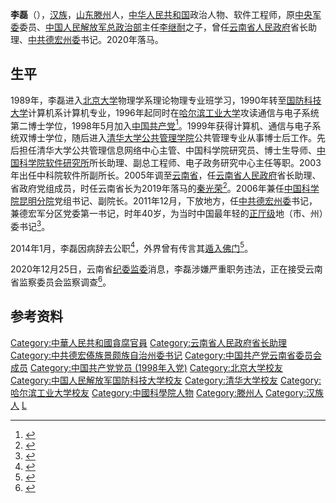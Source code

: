 '''李磊'''（{{bd|1971年|5月||}}），[[汉族|汉族]]，[[山东省|山东]][[滕州市|滕州]]人，[[中华人民共和国|中华人民共和国]]政治人物、软件工程师，原[[中央军事委员会|中央军委]]委员、[[中国人民解放军总政治部|中国人民解放军总政治部]]主任[[李继耐|李继耐]]之子，曾任[[云南省人民政府|云南省人民政府]]省长助理、[[中国共产党德宏傣族景颇族自治州委员会|中共德宏州委]]书记。2020年落马。

==生平==

1989年，李磊进入[[北京大学|北京大学]]物理学系理论物理专业班学习，1990年转至[[中国人民解放军国防科技大学|国防科技大学]]计算机系计算机专业，1996年起同时在[[哈尔滨工业大学|哈尔滨工业大学]]攻读通信与电子系统第二博士学位，1998年5月加入[[中国共产党|中国共产党]]<ref>{{cite news|title=云南省人民政府原省长助理李磊接受监察调查，6年前辞职|url=https://www.jiemian.com/article/5452028.html|newspaper=界面新闻|date=2020-12-25|accessdate=2020-12-25}}</ref>。1999年获得计算机、通信与电子系统双博士学位，随后进入[[清华大学公共管理学院|清华大学公共管理学院]]公共管理专业从事博士后工作。先后担任清华大学公共管理信息网络中心主管、中国科学院研究员、博士生导师、[[中国科学院软件研究所|中国科学院软件研究所]]所长助理、副总工程师、电子政务研究中心主任等职。2003年出任中科院软件所副所长。2005年调至[[云南省|云南省]]，任[[云南省人民政府|云南省人民政府]]省长助理、省政府党组成员，时任云南省长为2019年落马的[[秦光荣|秦光荣]]<ref>{{cite news|author=余晖|title=秦光荣的省长助理被查，曾是最年轻地市级党委书记、去职已6年|url=https://www.163.com/dy/article/FUMG8R2G051482MP.html?clickfrom=w_yw|newspaper=政知新媒体|date=2020-12-25|accessdate=2020-12-25}}</ref>。2006年兼任[[中国科学院昆明分院|中国科学院昆明分院]]党组书记、副院长。2011年12月，下放地方，任[[中国共产党德宏傣族景颇族自治州委员会|中共德宏州委]]书记，兼德宏军分区党委第一书记，时年40岁，为当时中国最年轻的[[中华人民共和国公务员|正厅级]]地（市、州）委书记<ref>{{cite news|author=梁建忠|title=州委书记辞去公职近7年后被查，接任者大肆受贿已被逮捕|url=https://www.sohu.com/a/440405700_161795|newspaper=南方都市报|date=2020-12-25|accessdate=2020-12-25|archive-date=2021-01-25|archive-url=https://web.archive.org/web/20210125220638/https://www.sohu.com/a/440405700_161795|dead-url=no}}</ref>。

2014年1月，李磊因病辞去公职<ref>{{cite news|title=云南省人民政府原党组成员、省长助理李磊接受监察调查|url=http://www.xinhuanet.com/2020-12/25/c_1126905021.htm|newspaper=中央纪委国家监委网站|date=2020-12-25|accessdate=2020-12-25}}</ref>，外界曾有传言其[[出家|遁入佛门]]<ref>{{cite news|author=海涛|title=弃仕途遁空门，中共精英人生转向不寻常|url=https://www.voachinese.com/a/ranking-cadre-20140715/1957904.html|newspaper=[[美国之音|美国之音]]|date=2014-07-15|accessdate=2020-12-25|archive-date=2021-01-16|archive-url=https://web.archive.org/web/20210116172309/https://www.voachinese.com/a/ranking-cadre-20140715/1957904.html|dead-url=no}}</ref>。

2020年12月25日，云南省[[中国共产党云南省纪律检查委员会|纪委]][[云南省监察委员会|监委]]消息，李磊涉嫌严重职务违法，正在接受云南省监察委员会监察调查<ref>{{cite news|title=云南省人民政府原党组成员、省长助理李磊接受监察调查|url=http://www.chinanews.com/gn/2020/12-25/9370750.shtml|newspaper=中国新闻网|date=2020-12-25|accessdate=2020-12-25}}</ref>。

==参考资料==
{{reflist}}

{{start box}}
{{s-ppo|cpc}}
{{s-before|[[赵金|赵金]]}}
{{s-title|[[中国共产党德宏傣族景颇族自治州委员会|中国共产党德宏傣族景颇族自治州委员会]]书记|2011年12月－2014年1月}}
{{s-after|[[王俊强|王俊强]]}}
{{end box}}

{{中共十九大以来的反腐败工作}}
{{DEFAULTSORT:Li李}}
[[Category:中華人民共和國貪腐官員|Category:中華人民共和國貪腐官員]]
[[Category:云南省人民政府省长助理|Category:云南省人民政府省长助理]]
[[Category:中共德宏傣族景颇族自治州委书记|Category:中共德宏傣族景颇族自治州委书记]]
[[Category:中国共产党云南省委员会成员|Category:中国共产党云南省委员会成员]]
[[Category:中国共产党党员_(1998年入党)|Category:中国共产党党员 (1998年入党)]]
[[Category:北京大学校友|Category:北京大学校友]]
[[Category:中国人民解放军国防科技大学校友|Category:中国人民解放军国防科技大学校友]]
[[Category:清华大学校友|Category:清华大学校友]]
[[Category:哈尔滨工业大学校友|Category:哈尔滨工业大学校友]]
[[Category:中國科學院人物|Category:中國科學院人物]]
[[Category:滕州人|Category:滕州人]]
[[Category:汉族人|Category:汉族人]]
[[Category:李姓|L]]